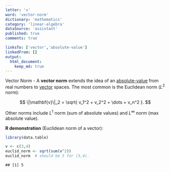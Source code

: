 ```yaml
---
letter: 'v'
word: 'vector-norm'
dictionary: 'mathematics'
category: 'linear-algebra'
dataSource: 'assistant'
published: true
comments: true

linksTo: ['vector','absolute-value']
linkedFrom: []
output:
  html_document:
    keep_md: true
---
```




<a id="vector-norm">Vector Norm</a> - A **vector norm** extends the idea of an [absolute-value](#absolute-value) from real numbers to [vector](#vector) spaces. The most common is the Euclidean norm ($L^2$ norm):

$$
\|\mathbf{v}\|_2 = \sqrt{ v_1^2 + v_2^2 + \dots + v_n^2 }.
$$

Other norms include $L^1$ norm (sum of absolute values) and $L^\infty$ norm (max absolute value).

**R demonstration** (Euclidean norm of a vector):


``` r
library(data.table)

v <- c(3,4)
euclid_norm <- sqrt(sum(v^2))
euclid_norm  # should be 5 for (3,4).
```

```
## [1] 5
```
